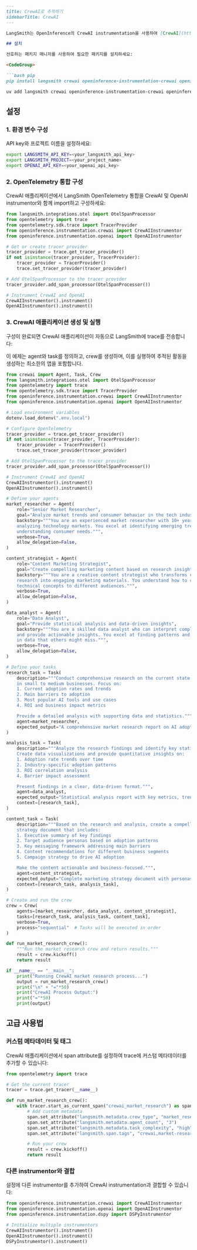 ```markdown
---
title: CrewAI로 추적하기
sidebarTitle: CrewAI
---

LangSmith는 OpenInference의 CrewAI instrumentation을 사용하여 [CrewAI](https://github.com/crewAIInc/crewAI)에서 생성된 trace를 캡처할 수 있습니다. 이 가이드는 CrewAI 멀티 에이전트 워크플로우에서 trace를 자동으로 캡처하고 모니터링 및 분석을 위해 LangSmith로 전송하는 방법을 보여줍니다.

## 설치

선호하는 패키지 매니저를 사용하여 필요한 패키지를 설치하세요:

<CodeGroup>

```bash pip
pip install langsmith crewai openinference-instrumentation-crewai openinference-instrumentation-openai
```

```bash uv
uv add langsmith crewai openinference-instrumentation-crewai openinference-instrumentation-openai
```

</CodeGroup>

## 설정

### 1. 환경 변수 구성

API key와 프로젝트 이름을 설정하세요:

<CodeGroup>

```bash Shell
export LANGSMITH_API_KEY=<your_langsmith_api_key>
export LANGSMITH_PROJECT=<your_project_name>
export OPENAI_API_KEY=<your_openai_api_key>
```

</CodeGroup>

### 2. OpenTelemetry 통합 구성

CrewAI 애플리케이션에서 LangSmith OpenTelemetry 통합을 CrewAI 및 OpenAI instrumentor와 함께 import하고 구성하세요:

```python
from langsmith.integrations.otel import OtelSpanProcessor
from opentelemetry import trace
from opentelemetry.sdk.trace import TracerProvider
from openinference.instrumentation.crewai import CrewAIInstrumentor
from openinference.instrumentation.openai import OpenAIInstrumentor

# Get or create tracer provider
tracer_provider = trace.get_tracer_provider()
if not isinstance(tracer_provider, TracerProvider):
    tracer_provider = TracerProvider()
    trace.set_tracer_provider(tracer_provider)

# Add OtelSpanProcessor to the tracer provider
tracer_provider.add_span_processor(OtelSpanProcessor())

# Instrument CrewAI and OpenAI
CrewAIInstrumentor().instrument()
OpenAIInstrumentor().instrument()
```

### 3. CrewAI 애플리케이션 생성 및 실행

구성이 완료되면 CrewAI 애플리케이션이 자동으로 LangSmith에 trace를 전송합니다:

이 예제는 agent와 task를 정의하고, crew를 생성하며, 이를 실행하여 추적된 활동을 생성하는 최소한의 앱을 포함합니다.

```python
from crewai import Agent, Task, Crew
from langsmith.integrations.otel import OtelSpanProcessor
from opentelemetry import trace
from opentelemetry.sdk.trace import TracerProvider
from openinference.instrumentation.crewai import CrewAIInstrumentor
from openinference.instrumentation.openai import OpenAIInstrumentor

# Load environment variables
dotenv.load_dotenv(".env.local")

# Configure OpenTelemetry
tracer_provider = trace.get_tracer_provider()
if not isinstance(tracer_provider, TracerProvider):
    tracer_provider = TracerProvider()
    trace.set_tracer_provider(tracer_provider)

# Add OtelSpanProcessor to the tracer provider
tracer_provider.add_span_processor(OtelSpanProcessor())

# Instrument CrewAI and OpenAI
CrewAIInstrumentor().instrument()
OpenAIInstrumentor().instrument()

# Define your agents
market_researcher = Agent(
    role="Senior Market Researcher",
    goal="Analyze market trends and consumer behavior in the tech industry",
    backstory="""You are an experienced market researcher with 10+ years of experience
    analyzing technology markets. You excel at identifying emerging trends and
    understanding consumer needs.""",
    verbose=True,
    allow_delegation=False,
)

content_strategist = Agent(
    role="Content Marketing Strategist",
    goal="Create compelling marketing content based on research insights",
    backstory="""You are a creative content strategist who transforms complex market
    research into engaging marketing materials. You understand how to communicate
    technical concepts to different audiences.""",
    verbose=True,
    allow_delegation=False,
)

data_analyst = Agent(
    role="Data Analyst",
    goal="Provide statistical analysis and data-driven insights",
    backstory="""You are a skilled data analyst who can interpret complex datasets
    and provide actionable insights. You excel at finding patterns and trends
    in data that others might miss.""",
    verbose=True,
    allow_delegation=False,
)

# Define your tasks
research_task = Task(
    description="""Conduct comprehensive research on the current state of AI adoption
    in small to medium businesses. Focus on:
    1. Current adoption rates and trends
    2. Main barriers to adoption
    3. Most popular AI tools and use cases
    4. ROI and business impact metrics

    Provide a detailed analysis with supporting data and statistics.""",
    agent=market_researcher,
    expected_output="A comprehensive market research report on AI adoption in SMBs with data, trends, and insights.",
)

analysis_task = Task(
    description="""Analyze the research findings and identify key statistical patterns.
    Create data visualizations and provide quantitative insights on:
    1. Adoption rate trends over time
    2. Industry-specific adoption patterns
    3. ROI correlation analysis
    4. Barrier impact assessment

    Present findings in a clear, data-driven format.""",
    agent=data_analyst,
    expected_output="Statistical analysis report with key metrics, trends, and data-driven insights.",
    context=[research_task],
)

content_task = Task(
    description="""Based on the research and analysis, create a compelling marketing
    strategy document that includes:
    1. Executive summary of key findings
    2. Target audience personas based on adoption patterns
    3. Key messaging framework addressing main barriers
    4. Content recommendations for different business segments
    5. Campaign strategy to drive AI adoption

    Make the content actionable and business-focused.""",
    agent=content_strategist,
    expected_output="Complete marketing strategy document with personas, messaging, and campaign recommendations.",
    context=[research_task, analysis_task],
)

# Create and run the crew
crew = Crew(
    agents=[market_researcher, data_analyst, content_strategist],
    tasks=[research_task, analysis_task, content_task],
    verbose=True,
    process="sequential"  # Tasks will be executed in order
)

def run_market_research_crew():
    """Run the market research crew and return results."""
    result = crew.kickoff()
    return result

if __name__ == "__main__":
    print("Running CrewAI market research process...")
    output = run_market_research_crew()
    print("\n" + "="*50)
    print("CrewAI Process Output:")
    print("="*50)
    print(output)
```

## 고급 사용법

### 커스텀 메타데이터 및 태그

CrewAI 애플리케이션에서 span attribute를 설정하여 trace에 커스텀 메타데이터를 추가할 수 있습니다:

```python
from opentelemetry import trace

# Get the current tracer
tracer = trace.get_tracer(__name__)

def run_market_research_crew():
    with tracer.start_as_current_span("crewai_market_research") as span:
        # Add custom metadata
        span.set_attribute("langsmith.metadata.crew_type", "market_research")
        span.set_attribute("langsmith.metadata.agent_count", "3")
        span.set_attribute("langsmith.metadata.task_complexity", "high")
        span.set_attribute("langsmith.span.tags", "crewai,market-research,multi-agent")

        # Run your crew
        result = crew.kickoff()
        return result
```

### 다른 instrumentor와 결합

설정에 다른 instrumentor를 추가하여 CrewAI instrumentation과 결합할 수 있습니다:

```python
from openinference.instrumentation.crewai import CrewAIInstrumentor
from openinference.instrumentation.openai import OpenAIInstrumentor
from openinference.instrumentation.dspy import DSPyInstrumentor

# Initialize multiple instrumentors
CrewAIInstrumentor().instrument()
OpenAIInstrumentor().instrument()
DSPyInstrumentor().instrument()
```
```